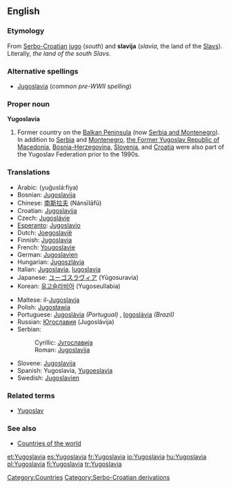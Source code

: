 ==English==
{{wikipedia}}
===Etymology===
From [[Serbo-Croatian]] [[jug]]o (''south'') and '''slavija''' (''slavia'', the land of the [[Slav]]s).  Literally, ''the land of the south Slavs''.

===Alternative spellings===
* [[Jugoslavia]] (''common pre-WWII spelling'')

===Proper noun===
'''Yugoslavia'''

# Former country on the [[Balkan Peninsula]] (now [[Serbia and Montenegro]]). In addition to [[Serbia]] and [[Montenegro]], [[Macedonia|the Former Yugoslav Republic of Macedonia]], [[Bosnia and Herzegovina|Bosnia-Herzegovina]], [[Slovenia]], and [[Croatia]] were also part of the Yugoslav Federation prior to the 1990s.

===Translations===
{{top}}
*Arabic: {{ARchar|[[يوغوسلافيا]]}} (yuğuslá:fiya) {{f}}
*Bosnian: [[Jugoslavija#Bosnian|Jugoslavija]] {{f}}
*Chinese: [[南斯拉夫]] (Nánsīlāfū)
*Croatian: [[Jugoslavija#Croatian|Jugoslavija]] {{f}}
*Czech: [[Jugoslávie#Czech|Jugoslávie]] {{f}}
*[[Esperanto]]: [[Jugoslavio]]
*Dutch: [[Joegoslavië]]
*Finnish: [[Jugoslavia]]
*French: [[Yougoslavie]] {{f}}
*German: [[Jugoslavien]] {{n}}
*Hungarian: [[Jugoszlávia]]
*Italian: [[Jugoslavia]], [[Iugoslavia]] {{f}}
*Japanese: [[ユーゴスラヴィア]] (Yūgosuravia)
*Korean: [[유고슬라비아]] (Yugoseullabia)
{{mid}}
*Maltese: il-[[Jugoslavja]]
*Polish: [[Jugosławia]] {{f}}
*Portuguese: [[Jugoslávia]] ''(Portugual)'' {{f}}, [[Iogoslávia]] ''(Brazil)'' {{f}}
*Russian: [[Югославия]] (Jugoslávija) {{f}}
*Serbian:
*:Cyrillic: [[Југославија#Serbian|Југославија]] {{f}}
*:Roman: [[Jugoslavija#Serbian|Jugoslavija]] {{f}}
*Slovene: [[Jugoslavija#Slovene|Jugoslavija]] {{f}}
*Spanish: Yugoslavia, [[Yugoeslavia]] {{f}}
*Swedish: [[Jugoslavien]]
{{bottom}}

===Related terms===
*[[Yugoslav]]

===See also===
*[[Countries of the world]]

[[Category:Countries]]
[[Category:Serbo-Croatian derivations]]

[[et:Yugoslavia]]
[[es:Yugoslavia]]
[[fr:Yugoslavia]]
[[io:Yugoslavia]]
[[hu:Yugoslavia]]
[[pl:Yugoslavia]]
[[fi:Yugoslavia]]
[[tr:Yugoslavia]]